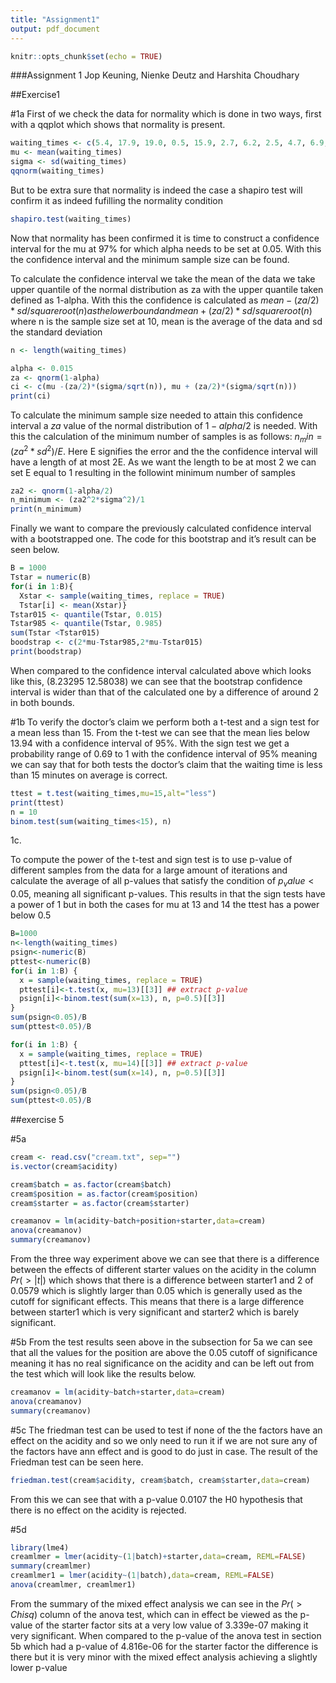 ---
title: "Assignment1"
output: pdf_document
---

```{r setup, include=FALSE}
knitr::opts_chunk$set(echo = TRUE)
```

###Assignment 1
Jop Keuning, Nienke Deutz and Harshita Choudhary

##Exercise1


#1a
First of we check the data for normality which is done in two ways, first with a qqplot which shows that normality is present.
```{r}
waiting_times <- c(5.4, 17.9, 19.0, 0.5, 15.9, 2.7, 6.2, 2.5, 4.7, 6.9, 10.8, 24.3, 5.6, 23.0, 10.7)
mu <- mean(waiting_times)
sigma <- sd(waiting_times)
qqnorm(waiting_times)

```

But to be extra sure that normality is indeed the case a shapiro test will confirm it as indeed fufilling the normality condition
```{r}
shapiro.test(waiting_times)
```
Now that normality has been confirmed it is time to construct a confidence interval for the mu at 97% for which alpha needs to be set at 0.05. With this the confidence interval and the minimum sample size can be found.

To calculate the confidence interval we take the mean of the data we take upper quantile of the normal distribution as za with the upper quantile taken defined as 1-alpha. With this the confidence is calculated as $mean - (za/2)*sd/squareroot(n) as the lower bound and mean + (za/2)*sd/squareroot(n)$ where n is the sample size set at 10, mean is the average of the data and sd the standard deviation

```{r}
n <- length(waiting_times)

alpha <- 0.015
za <- qnorm(1-alpha)
ci <- c(mu -(za/2)*(sigma/sqrt(n)), mu + (za/2)*(sigma/sqrt(n)))
print(ci)

```
To calculate the minimum sample size needed to attain this confidence interval a $za$ value of the normal distribution of $1-alpha/2$ is needed. With this the calculation of the minimum number of samples is as follows: $n_min = (za^2*sd^2)/E$. Here E signifies the error and the the confidence interval will have a length of at most 2E. As we want the length to be at most 2 we can set E equal to 1 resulting in the followint minimum number of samples

```{r}
za2 <- qnorm(1-alpha/2)
n_minimum <- (za2^2*sigma^2)/1
print(n_minimum)
```
Finally we want to compare the previously calculated confidence interval with a bootstrapped one. The code for this bootstrap and it's result can be seen below.

```{r}

B = 1000
Tstar = numeric(B)
for(i in 1:B){
  Xstar <- sample(waiting_times, replace = TRUE)
  Tstar[i] <- mean(Xstar)}
Tstar015 <- quantile(Tstar, 0.015)
Tstar985 <- quantile(Tstar, 0.985)
sum(Tstar <Tstar015)
boodstrap <- c(2*mu-Tstar985,2*mu-Tstar015)
print(boodstrap)
```
When compared to the confidence interval calculated above which looks like this, (8.23295 12.58038) we can see that the bootstrap confidence interval is wider than that of the calculated one by a difference of around 2 in both bounds.






#1b
To verify the doctor's claim we perform both a t-test and a sign test for a mean less than 15. From the t-test we can see that the mean lies below 13.94 with a confidence interval of 95%. With the sign test we get a probability range of 0.69 to 1 with the confidence interval of 95% meaning we can say that for both tests the doctor's claim that the waiting time is less than 15 minutes on average is correct.
```{r}
ttest = t.test(waiting_times,mu=15,alt="less")
print(ttest)
n = 10
binom.test(sum(waiting_times<15), n)
```


1c.

To compute the power of the t-test and sign test is to use p-value of different samples from the data for a large amount of iterations and calculate the average of all p-values that satisfy the condition of $p_value < 0.05$, meaning all significant p-values. This results in that the sign tests have a power of 1 but in both the cases for mu at 13 and 14 the ttest has a power below 0.5

```{r}
B=1000
n<-length(waiting_times)
psign<-numeric(B)
pttest<-numeric(B)
for(i in 1:B) {
  x = sample(waiting_times, replace = TRUE)
  pttest[i]<-t.test(x, mu=13)[[3]] ## extract p-value
  psign[i]<-binom.test(sum(x=13), n, p=0.5)[[3]]
}
sum(psign<0.05)/B
sum(pttest<0.05)/B

for(i in 1:B) {
  x = sample(waiting_times, replace = TRUE)
  pttest[i]<-t.test(x, mu=14)[[3]] ## extract p-value
  psign[i]<-binom.test(sum(x=14), n, p=0.5)[[3]]
}
sum(psign<0.05)/B
sum(pttest<0.05)/B
```

##exercise 5

#5a
```{r}
cream <- read.csv("cream.txt", sep="")
is.vector(cream$acidity)

cream$batch = as.factor(cream$batch)
cream$position = as.factor(cream$position)
cream$starter = as.factor(cream$starter)

creamanov = lm(acidity~batch+position+starter,data=cream)
anova(creamanov)
summary(creamanov)
```
From the three way experiment above we can see that there is a difference between the effects of different starter values on the acidity in the column $Pr(>|t|)$ which shows that there is a difference between starter1 and 2 of 0.0579 which is slightly larger than 0.05 which is generally used as the cutoff for significant effects. This means that there is a large difference between starter1 which is very significant and starter2 which is barely significant. 




#5b
From the test results seen above in the subsection for 5a we can see that all the values for the position are above the 0.05 cutoff of significance meaning it has no real significance on the acidity and can be left out from the test which will look like the results below.
```{r}
creamanov = lm(acidity~batch+starter,data=cream)
anova(creamanov)
summary(creamanov)
```

#5c 
The friedman test can be used to test if none of the the factors have an effect on the acidity and so we only need to run it if we are not sure any of the factors have ann effect and is good to do just in case. The result of the Friedman test can be seen here.
```{r}
friedman.test(cream$acidity, cream$batch, cream$starter,data=cream)
```
From this we can see that with a p-value 0.0107 the H0 hypothesis that there is no effect on the acidity is rejected.

#5d
```{r}
library(lme4)
creamlmer = lmer(acidity~(1|batch)+starter,data=cream, REML=FALSE)
summary(creamlmer)
creamlmer1 = lmer(acidity~(1|batch),data=cream, REML=FALSE)
anova(creamlmer, creamlmer1)
```
From the summary of the mixed effect analysis we can see in the $Pr(>Chisq)$ column of the anova test, which can in effect be viewed as the p-value of the starter factor sits at a very low value of 3.339e-07 making it very significant. When compared to the p-value of the anova test in section 5b which had a p-value of 4.816e-06 for the starter factor the difference is there but it is very minor with the mixed effect analysis achieving a slightly lower p-value